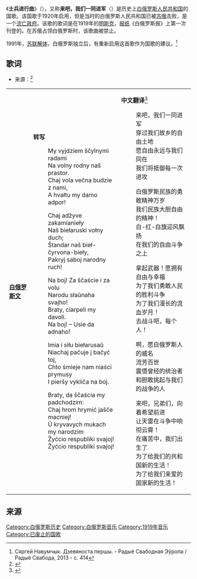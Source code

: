 {{Infobox anthem
|title = {{lang|be|Ваяцкі марш}}
|transcription = Vajacki marš
|chinese_title = 士兵进行曲
|alt_title = {{lang|be|"Мы выйдзем шчыльнымі радамі"}}<br>"My vyjdziem ščylnymi radami"<br>“来吧，我们一同进军”
|image =Coat of arms of Belarusian People's Republic.svg
|alt =[[白俄罗斯人民共和国|白俄罗斯人民共和国]]
|prefix = 国歌
|country = {{flagicon|Belarus|1991}} [[白俄罗斯人民共和国|白俄罗斯人民共和国]]
|author= 马卡尔·克劳索
|lyrics_date = 1919年
|composer = 弗拉基米尔·特劳斯基
|music_date = 1919年
|adopted = 1920年
}}
{{Anthem History
| Nation = 白俄罗斯
| Flag = Flag of Belarus.svg
| Year1 = 1918 - 1920
| Name1 = '''士兵进行曲'''
| Year2 = 1955 - 1991
| Name2 = [[白俄罗斯苏维埃社会主义共和国国歌|白俄罗斯苏维埃社会主义共和国国歌]]
| Year3 = 1991 -
| Name3 = [[我们白俄罗斯人|我们白俄罗斯人]]
}}
《'''士兵进行曲'''》（{{lang-be|Ваяцкі марш}}），又称'''来吧，我们一同进军'''（{{lang-be|Мы выйдзем шчыльнымі радамі}}）是历史上[[白俄罗斯人民共和国|白俄罗斯人民共和国]]的国歌。该国歌于1920年启用，但是当时的白俄罗斯人民共和国已被[[苏维埃俄国|苏俄]]击败，是一个[[流亡政府|流亡政府]]。该歌的歌词是在1919年的[[明斯克|明斯克]]，[[报纸|报纸]]《白俄罗斯报》上第一次刊登的。在苏俄占领白俄罗斯时，该歌曲被禁止。

1991年，[[苏联解体|苏联解体]]，白俄罗斯独立后，有重新启用这首歌作为国歌的建议。<ref>Сяргей Навумчык. Дзевяноста першы. - Радыё Свабодная Эўропа / Радыё Свабода, 2013 - с. 414</ref>

==歌词==

*来源：<ref>{{Cite web |url=http://www.nationalanthems.info/by-bnr.htm |title=Belarus (1920- (government in exile)) » nationalanthems.info |access-date=2013-11-09 |archive-date=2021-01-18 |archive-url=https://web.archive.org/web/20210118071758/http://www.nationalanthems.info/by-bnr.htm }}</ref>
<table><tr><td>
'''[[白俄罗斯文|白俄罗斯文]]'''
{{lang|be|
:Мы выйдзем шчыльнымі радамі
:На вольны родны наш прастор.
:Хай воля вечна будзе з намі,
:А гвалту мы дамо адпор!

:Хай аджыве закамянелы
:Наш беларускі вольны дух;
:Штандар наш бел-чырвона-белы,
:Пакрыў сабой народны рух!

:На бой! За шчасьце і за волю
:Народу слаўнага свайго!
:Браты, цярпелі мы даволі.
:На бой! — усе да аднаго!

:Імя і сілу беларуса
:Няхай пачуе й бачыць той,
:Хто сьмее нам нясьці прымусы
:I першы выкліча на бой.

:Браты, да шчасьця мы падходзім:
:Хай гром грыміць яшчэ мацней!
:У крывавых муках мы народзім
:Жыцьцё Рэспублікі сваей!
:Жыцьцё Рэспублікі сваей!}}

</td><td>
'''转写'''

:My vyjdziem ščylnymi radami
:Na volny rodny naš prastor.
:Chaj vola večna budzie z nami,
:A hvałtu my damo adpor!

:Chaj adžyve zakamianieły
:Naš biełaruski vołny duch;
:Štandar naš bieł-čyrvona-bieły,
:Pakryj saboj narodny ruch!

:Na boj! Za ščaście i za volu
:Narodu słaǔnaha svajho!
:Braty, ciarpeli my davoli.
:Na boj! – Usie da adnaho!

:Imia i siłu biełarusaǔ
:Niachaj pačuje j bačyć toj,
:Chto śmieje nam niaści prymusy
:I pieršy vykliča na boj.

:Braty, da ščaścia my padchodzim:
:Chaj hrom hrymić jašče macniej!
:Ǔ kryvavych mukach my narodzim
:Žyćcio respubliki svajoj!
:Žyćcio respubliki svajoj!
</td><td>
'''中文翻译'''<ref>{{Cite web |url=http://www.belarus-misc.org/writer/joinm-both.htm |title=存档副本 |access-date=2013-11-09 |archive-date=2017-03-01 |archive-url=https://web.archive.org/web/20170301190251/http://www.belarus-misc.org/writer/joinm-both.htm }}</ref>

:来吧，我们一同进军
:穿过我们故乡的自由土地
:愿自由永远与我们同在
:我们将抵御每一次进攻

:白俄罗斯民族的勇敢精神万岁
:我们民族大胆自由的精神！
:白-红-白旗迎风飘扬
:在我们的自由斗争之上

:拿起武器！愿拥有自由与幸福
:为了我们勇敢人民的胜利斗争
:为了我们漫长的流血岁月！
:去战斗吧，每个人！

:啊，愿白俄罗斯人的威名
:流芳百世
:震慑曾经的统治者
:和胆敢挑起与我们的战争的人

:来吧，兄弟们，向着希望前进
:让天雷在斗争中响彻云霄！
:在痛苦中，我们出生了
:为了给我们的共和国新的生活！
:为了给我们亲爱的国家新的生活！

</td></tr></table>

==来源==

{{reflist}}

[[Category:白俄罗斯历史|Category:白俄罗斯历史]]
[[Category:白俄罗斯音乐|Category:白俄罗斯音乐]]
[[Category:1919年音乐|Category:1919年音乐]]
[[Category:已废止的国歌|Category:已废止的国歌]]
